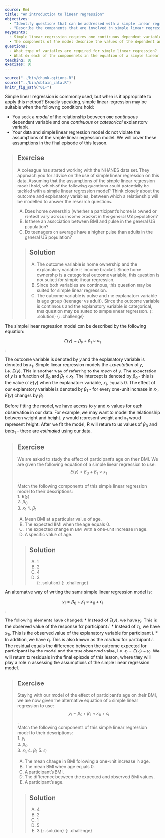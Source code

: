 ---
source: Rmd
title: "An introduction to linear regression"
objectives:
  - "Identify questions that can be addressed with a simple linear regression model."
  - "Describe the components that are involved in simple linear regression."
keypoints:
  - Simple linear regression requires one continuous dependent variable and one continuous or categorical explanatory variable. In addition, the assumptions of the model must hold.
  - The components of the model describe the values of the dependent and explanatory variables, the mean of the dependent variable at the 0-point of the explanatory variable, the effect of the explanatory variable on the dependent variable and the difference between the expectation of the dependent variable and the observed value. 
questions:
  - What type of variables are required for simple linear regression?
  - What do each of the componenets in the equation of a simple linear regression model represent?
teaching: 10
execises: 10
---

```{r, include=FALSE}
source("../bin/chunk-options.R")
source("../bin/obtain_data.R")
knitr_fig_path("01-")
```

Simple linear regression is commonly used, but when is it appropriate to apply this method? Broadly speaking, simple linear regression may be suitable when the following conditions hold:

* You seek a *model* of the relationship between one *continuous* dependent variable and one *continuous* or *categorical* explanatory variable. 
* Your data and simple linear regression model do not violate the assumptions of the simple linear regression model. We will cover these assumptions in the final episode of this lesson.

> ## Exercise  
> A colleague has started working with the NHANES data set. They approach 
> you for advice on the use of simple linear regression on this data. 
> Assuming that the assumptions of the simple linear regression model hold, which
> of the following questions could potentially be tackled with a simple 
> linear regression model? Think closely about the outcome and explanatory
> variables, between which a relationship will be modelled to answer the 
> research questions.
>   
> A) Does home ownership (whether a participant's home is owned or rented)
> vary across income bracket in the general US population?  
> B) Is there an association between BMI and pulse in the general US population?  
> C) Do teenagers on average have a higher pulse than adults in the 
> general US population?
> 
> > ## Solution
> > A) The outcome variable is home ownership and the explanatory variable is 
> > income bracket.
> > Since home ownership is a categorical outcome variable, this question is not 
> > suited for simple linear regression.  
> > B) Since both variables are continous, this question may be suited 
> > for simple linear regression.  
> > C) The outcome variable is pulse and rhe explanatory variable is age group
> > (teenager vs adult). Since the outcome variable is 
> > continuous and the explanatory variable is categorical, 
> > this question may be suited to simple linear regression.
> {: .solution}
{: .challenge}

The simple linear regression model can be described by the following equation:

$$
E(y) = \beta_0 + \beta_1 \times x_1
$$.

The outcome variable is denoted by $y$ and the explanatory variable is denoted by $x_1$. Simple linear regression models the *expectation* of $y$, i.e. $E(y)$. This is another way of referring to the *mean* of $y$. The expectation of $y$ is a function of $\beta_0$ and $\beta_1 \times x_1$. The intercept is denoted by $\beta_0$ - this is the value of $E(y)$ when the explanatory variable, $x_1$, equals 0. The effect of our explanatory variable is denoted by $\beta_1$ - for every one-unit increase in $x_1$, $E(y)$ changes by $\beta_1$.


Before fitting the model, we have access to $y$ and $x_1$ values for each observation in our data. For example, we may want to model the relationship between weight and height. $y$ would represent weight and $x_1$ would represent height. After we fit the model, R will return to us values of $\beta_0$ and $beta_1$ - these are *estimated* using our data. 

> ## Exercise  
> We are asked to study the effect of participant's age on their BMI. We are given the following equation of a simple linear regression to use:  
> $$E(y) = \beta_0 + \beta_1 \times x_1$$.    
> Match the following components of this simple linear regression model to their
> descriptions:  
> 1. $E(y)$  
> 2. ${\beta}_0$  
> 3. $x_1$
> 4. ${\beta}_1$  
>  
> A) Mean BMI at a particular value of age.   
> B) The expected BMI when the age equals 0.    
> C) The expected change in BMI with a one-unit increase in age.  
> D) A specific value of age.
>  
> > ## Solution
> > A) 1   
> > B) 2  
> > C) 4  
> > D) 3  
> {: .solution}
{: .challenge}

An alternative way of writing the same simple linear regression model is:

$$
y_i = \beta_0 + \beta_1 \times {x_1}_i + \epsilon_i
$$.

The following elements have changed:
* Instead of $E(y)$, we have $y_i$. This is the observed value of the response for participant $i$.
* Instead of $x_1$, we have ${x_1}_i$. This is the observed value of the explanatory variable for participant $i$. 
* In addition, we have $\epsilon_i$. This is also known as the *residual* for participant $i$. The residual equals the difference between the outcome expected for participant $i$ by the model and the true observed value, i.e. $\epsilon_i = E(y_i) - y_i$. We will return to residuals in the final episode of this lesson, where they will play a role in assessing the assumptions of the simple linear regression model. 

> ## Exercise  
> Staying with our model of the effect of participant's age on their BMI, 
> we are now given the alternative equation of a simple linear regression to use: 
> $$y_i = \beta_0 + \beta_1 \times {x_1}_i + \epsilon_i$$.    
> Match the following components of this simple linear regression model to their
> descriptions:  
> 1. $y_i$  
> 2. ${\beta}_0$  
> 3. ${x_1}_i$
> 4. ${\beta}_1$
> 5. $\epsilon_i$
>  
>    
> A) The mean change in BMI following a one-unit increase in age.   
> B) The mean BMI when age equals 0.      
> C) A participant's BMI.  
> D) The difference between the expected and observed BMI values.  
> E) A participant's age.  
>  
> > ## Solution
> > A) 4   
> > B) 2  
> > C) 1  
> > D) 5  
> > E) 3
> {: .solution}
{: .challenge}

